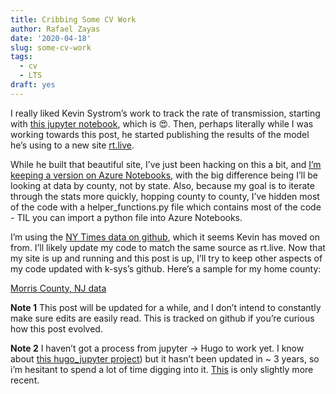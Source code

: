 ```yaml
---
title: Cribbing Some CV Work
author: Rafael Zayas
date: '2020-04-18'
slug: some-cv-work
tags:
  - cv
  - LTS
draft: yes
---
```


I really liked Kevin Systrom's work to track the rate of transmission, starting with [this jupyter notebook](https://github.com/k-sys/covid-19/blob/master/Realtime%20R0.ipynb), which is 😍.  Then, perhaps literally while I was working towards this post, he started publishing the results of the model he's using to a new site [rt.live](https://rt.live).  

While he built that beautiful site, I've just been hacking on this a bit, and [I'm keeping a version on Azure Notebooks](https://notebooks.azure.com/zayas/projects/test-cv), with the big difference being I'll be looking at data by county, not by state.  Also, because my goal is to iterate through the stats more quickly, hopping county to county, I've hidden most of the code with a helper_functions.py file which contains most of the code - TIL you can import a python file into Azure Notebooks.

I'm using the [NY Times data on github](https://github.com/nytimes/covid-19-data), which it seems Kevin has moved on from.  I'll likely update my code to match the same source as rt.live.  Now that my site is up and running and this post is up, I'll try to keep other aspects of my code updated with k-sys's github.  Here's a sample for my home county:

[Morris County, NJ data](/samples/morris-county-stats.html)

__Note 1__ This post will be updated for a while, and I don't intend to constantly make sure edits
are easily read.  This is tracked on github if you're curious how this post evolved.

__Note 2__ I haven't got a process from jupyter -> Hugo to work yet.
I know about [this hugo_jupyter project](https://github.com/knowsuchagency/hugo_jupyter)) but it 
hasn't been updated in ~ 3 years, so i'm hesitant to spend a lot of time digging into it. 
[This](https://www.vincent-lunot.com/post/toward-publishing-jupyter-notebooks-with-hugo/) is only
slightly more recent.
